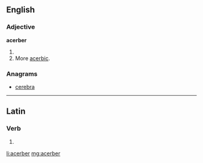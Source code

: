 ==English==

===Adjective===
'''acerber'''

# {{en-comparative of|acerb}}
# More [[acerbic]].

===Anagrams===
* [[cerebra#English|cerebra]]

----

==Latin==

===Verb===
{{la-verb-form|acerber}}

# {{conjugation of|acerbō||1|s|pres|pass|sub|lang=la}}

[[li:acerber]]
[[mg:acerber]]